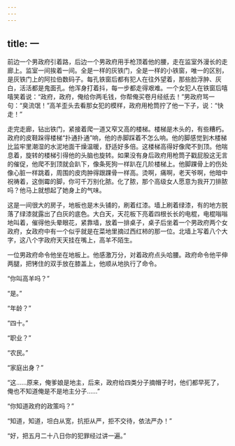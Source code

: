 ```yaml
---
---
---
```

title: 一
---




前边一个男政府引着路，后边一个男政府用手枪顶着他的腰，走在监室外漫长的走廊上。监室一间挨着一间。全是一样的灰铁门，全是一样的小铁窗，唯一的区别，是灰铁门上的阿拉伯数码子。每孔铁窗后都有犯人在往外望着，那些脸浮肿、灰白，活活都是鬼面孔。他浑身打着抖，每一步都走得艰难。一个女犯人在铁窗后嘻嘻笑着说：“政府，政府，俺给你两毛钱，你帮俺买卷月经纸去！”男政府骂一句：“臭流氓！”高羊歪头去看那女犯的模样，政府用枪筒拧了他一下子，说：“快走！”

走完走廊，钻出铁门，紧接着爬一道又窄又高的楼梯。楼梯是木头的，有些糟朽。政府的皮鞋跺得楼梯“扑通扑通”响，他的赤脚踩着不怎么响。他的脚感觉到木楼梯比监牢里潮湿的水泥地面干燥温暖，舒适好多倍。这楼梯高得好像爬不到顶。他喘息着，旋转的楼梯引得他的头脑也旋转。如果没有身后政府用枪筒子戳屁股这无言的催促，他爬不到顶就会趴下，像条死狗一样趴在几阶楼梯上。他脚踝骨上的伤处像心脏一样跳着，周围的皮肉肿得跟踝骨一样高。烫啊，痛啊，老天爷啊，他暗中祝祷着，这倒霉的脚，你可千万别化脓。化了脓，那个高级女人愿意为我开刀排脓吗？他马上就想起了她身上的气味。

这是一间很大的房子，地板也是木头铺的，刷着红漆。墙上刷着绿漆，有的地方脱落了绿漆就露出了白灰的底色。大白天，天花板下亮着四根长长的电棍，电棍嗡嗡地叫着，催得他头晕眼花，紧靠墙，放着一排桌子，桌子后坐着一个男政府两个女政府，女政府中有一个似乎就是在菜地里摘过西红柿的那一位。北墙上写着八个大字，这八个字政府天天挂在嘴上，高羊不陌生。

一位男政府命令他坐在地板上。他感激万分，对着政府点头哈腰。政府命令他平伸两腿，把铐住的双手放在膝盖上，他顺从地执行了命令。

“你叫高羊吗？”

“是。”

“年龄？”

“四十。”

“职业？”

“农民。”

“家庭出身？”

“这……原来，俺爹娘是地主，后来，政府给四类分子摘帽子时，他们都早死了，俺也不知道俺是不是地主分子……”

“你知道政府的政策吗？”

“知道，知道，坦白从宽，抗拒从严，拒不交待，依法严办！”

“好，把五月二十八日你的犯罪经过讲一遍。”